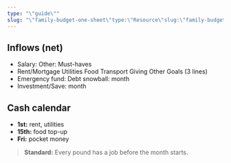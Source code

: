 ```yaml
---
type: "\"guide\""
slug: "\"family-budget-one-sheet\"type:\"Resource\"slug:\"family-budget-one-sheet\"readTime:\"\""
---
```


## Inflows (net)
- Salary: Other: Must-haves
- Rent/Mortgage Utilities Food Transport Giving Other Goals (3 lines)
- Emergency fund: Debt snowball: month
- Investment/Save: month

## Cash calendar
- **1st:** rent, utilities
- **15th:** food top-up
- **Fri:** pocket money

> **Standard:** Every pound has a job before the month starts.
